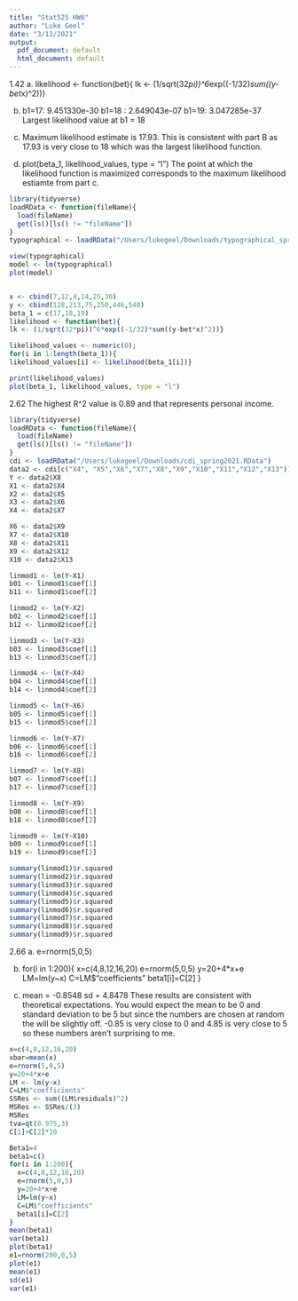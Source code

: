 ```yaml
---
title: "Stat525 HW6"
author: "Luke Geel"
date: "3/13/2021"
output:
  pdf_document: default
  html_document: default
---
```

1.42
a. likelihood <- function(bet){
  lk <- (1/sqrt(32*pi))^6*exp((-1/32)*sum((y-bet*x)^2))}
  
b. b1=17: 9.451330e-30
   b1=18 : 2.649043e-07
   b1=19: 3.047285e-37
   Largest likelihood value at b1 = 18
   
c. Maximum likelihood estimate is 17.93. This is consistent with    part B as 17.93 is very close to 18 which was the largest       likelihood function. 

d. plot(beta_1, likelihood_values, type = "l")
   The point at which the likelihood function is maximized         corresponds to the maximum likelihood estiamte from part c.
```r
library(tidyverse)
loadRData <- function(fileName){
  load(fileName)
  get(ls()[ls() != "fileName"])
}
typographical <- loadRData("/Users/lukegeel/Downloads/typographical_spring2021.RData")

view(typographical)
model <- lm(typographical)
plot(model)


x <- cbind(7,12,4,14,25,30) 
y <- cbind(128,213,75,250,446,540)
beta_1 = c(17,18,19)
likelihood <- function(bet){
lk <- (1/sqrt(32*pi))^6*exp((-1/32)*sum((y-bet*x)^2))}

likelihood_values <- numeric(0);
for(i in 1:length(beta_1)){
likelihood_values[i] <- likelihood(beta_1[i])}

print(likelihood_values)
plot(beta_1, likelihood_values, type = "l")

```

2.62
The highest R^2 value is 0.89 and that represents personal income.
```r
library(tidyverse)
loadRData <- function(fileName){
  load(fileName)
  get(ls()[ls() != "fileName"])
}
cdi <- loadRData("/Users/lukegeel/Downloads/cdi_spring2021.RData")
data2 <- cdi[c("X4", "X5","X6","X7","X8","X9","X10","X11","X12","X13")]
Y <- data2$X8
X1 <- data2$X4
X2 <- data2$X5
X3 <- data2$X6
X4 <- data2$X7

X6 <- data2$X9
X7 <- data2$X10
X8 <- data2$X11
X9 <- data2$X12
X10 <- data2$X13

linmod1 <- lm(Y~X1)
b01 <- linmod1$coef[1]
b11 <- linmod1$coef[2]

linmod2 <- lm(Y~X2)
b02 <- linmod2$coef[1]
b12 <- linmod2$coef[2]

linmod3 <- lm(Y~X3)
b03 <- linmod3$coef[1]
b13 <- linmod3$coef[2]

linmod4 <- lm(Y~X4)
b04 <- linmod4$coef[1]
b14 <- linmod4$coef[2]

linmod5 <- lm(Y~X6)
b05 <- linmod5$coef[1]
b15 <- linmod5$coef[2]

linmod6 <- lm(Y~X7)
b06 <- linmod6$coef[1]
b16 <- linmod6$coef[2]

linmod7 <- lm(Y~X8)
b07 <- linmod7$coef[1]
b17 <- linmod7$coef[2]

linmod8 <- lm(Y~X9)
b08 <- linmod8$coef[1]
b18 <- linmod8$coef[2]

linmod9 <- lm(Y~X10)
b09 <- linmod9$coef[1]
b19 <- linmod9$coef[2]

summary(linmod1)$r.squared 
summary(linmod2)$r.squared 
summary(linmod3)$r.squared 
summary(linmod4)$r.squared 
summary(linmod5)$r.squared 
summary(linmod6)$r.squared 
summary(linmod7)$r.squared 
summary(linmod8)$r.squared 
summary(linmod9)$r.squared 

```

2.66
a. e=rnorm(5,0,5) 

b. for(i in 1:200){ 
  x=c(4,8,12,16,20)
  e=rnorm(5,0,5)
  y=20+4*x+e
  LM=lm(y~x)
  C=LM$"coefficients"
  beta1[i]=C[2]
}

c. mean = -0.8548
   sd = 4.8478
   These results are consistent with theoretical expectations. You would expect the mean to be 0 and standard deviation to be 5 but since the numbers are chosen at random the will be slightly off. -0.85 is very close to 0 and 4.85 is very close to 5 so these numbers aren't surprising to me.

```r
x=c(4,8,12,16,20)
xbar=mean(x)
e=rnorm(5,0,5)
y=20+4*x+e
LM <- lm(y~x)
C=LM$"coefficients"
SSRes <- sum((LM$residuals)^2)
MSRes <- SSRes/(3)
MSRes
tva=qt(0.975,3)
C[1]+C[2]*10

Beta1=4
beta1=c()
for(i in 1:200){ 
  x=c(4,8,12,16,20)
  e=rnorm(5,0,5)
  y=20+4*x+e
  LM=lm(y~x)
  C=LM$"coefficients"
  beta1[i]=C[2]
}
mean(beta1)
var(beta1)
plot(beta1)
e1=rnorm(200,0,5)
plot(e1)
mean(e1)
sd(e1)
var(e1)
```

